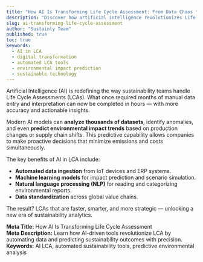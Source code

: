 ```yaml
---
title: "How AI Is Transforming Life Cycle Assessment: From Data Chaos to Smart Insights"
description: "Discover how artificial intelligence revolutionizes Life Cycle Assessment (LCA) — from automating data collection to predicting environmental impact with unprecedented accuracy."
slug: ai-transforming-life-cycle-assessment
author: "Sustainly Team"
published: true
toc: true
keywords:
  - AI in LCA
  - digital transformation
  - automated LCA tools
  - environmental impact prediction
  - sustainable technology
---
```


Artificial Intelligence (AI) is redefining the way sustainability teams handle Life Cycle Assessments (LCAs). What once required months of manual data entry and interpretation can now be completed in hours — with more accuracy and actionable insights.  

Modern AI models can **analyze thousands of datasets**, identify anomalies, and even **predict environmental impact trends** based on production changes or supply chain shifts. This predictive capability allows companies to make proactive decisions that minimize emissions and costs simultaneously.  

The key benefits of AI in LCA include:  
- **Automated data ingestion** from IoT devices and ERP systems.  
- **Machine learning models** for impact prediction and scenario simulation.  
- **Natural language processing (NLP)** for reading and categorizing environmental reports.  
- **Data standardization** across global value chains.  

The result? LCAs that are faster, smarter, and more strategic — unlocking a new era of sustainability analytics.  

**Meta Title:** How AI Is Transforming Life Cycle Assessment  
**Meta Description:** Learn how AI-driven tools revolutionize LCA by automating data and predicting sustainability outcomes with precision.  
**Keywords:** AI LCA, automated sustainability tools, predictive environmental analysis
